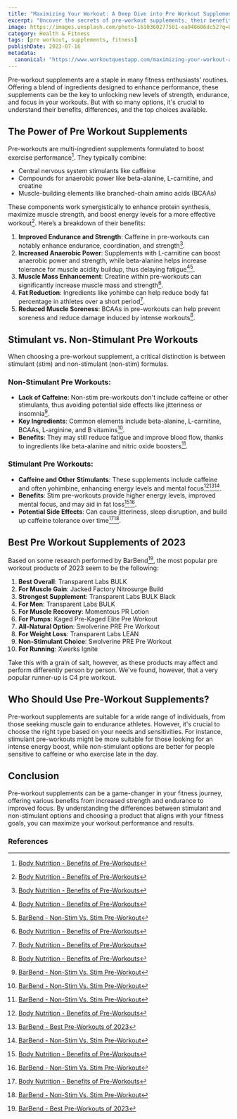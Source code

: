 ```yaml
---
title: "Maximizing Your Workout: A Deep Dive into Pre Workout Supplements"
excerpt: "Uncover the secrets of pre-workout supplements, their benefits, the difference between stimulant and non-stimulant formulas, and the top choices for 2023."
image: https://images.unsplash.com/photo-1610360277501-ea948686dc52?q=80&w=2070&auto=format&fit=crop&ixlib=rb-4.0.3&ixid=M3wxMjA3fDB8MHxwaG90by1wYWdlfHx8fGVufDB8fHx8fA%3D%3D
category: Health & Fitness
tags: [pre workout, supplements, fitness]
publishDate: 2023-07-16
metadata:
  canonical: "https://www.workoutquestapp.com/maximizing-your-workout-a-deep-dive-into-pre-workout-supplements"
---
```


Pre-workout supplements are a staple in many fitness enthusiasts' routines. Offering a blend of ingredients designed to enhance performance, these supplements can be the key to unlocking new levels of strength, endurance, and focus in your workouts. But with so many options, it's crucial to understand their benefits, differences, and the top choices available.

## The Power of Pre Workout Supplements

Pre-workouts are multi-ingredient supplements formulated to boost exercise performance[^1]. They typically combine:

- Central nervous system stimulants like caffeine
- Compounds for anaerobic power like beta-alanine, L-carnitine, and creatine
- Muscle-building elements like branched-chain amino acids (BCAAs)

These components work synergistically to enhance protein synthesis, maximize muscle strength, and boost energy levels for a more effective workout[^1]. Here’s a breakdown of their benefits:

1. **Improved Endurance and Strength**: Caffeine in pre-workouts can notably enhance endurance, coordination, and strength[^1].
2. **Increased Anaerobic Power**: Supplements with L-carnitine can boost anaerobic power and strength, while beta-alanine helps increase tolerance for muscle acidity buildup, thus delaying fatigue[^1][^2].
3. **Muscle Mass Enhancement**: Creatine within pre-workouts can significantly increase muscle mass and strength[^1].
4. **Fat Reduction**: Ingredients like yohimbe can help reduce body fat percentage in athletes over a short period[^1].
5. **Reduced Muscle Soreness**: BCAAs in pre-workouts can help prevent soreness and reduce damage induced by intense workouts[^1].

## Stimulant vs. Non-Stimulant Pre Workouts

When choosing a pre-workout supplement, a critical distinction is between stimulant (stim) and non-stimulant (non-stim) formulas.

### Non-Stimulant Pre Workouts:

- **Lack of Caffeine**: Non-stim pre-workouts don't include caffeine or other stimulants, thus avoiding potential side effects like jitteriness or insomnia[^2].
- **Key Ingredients**: Common elements include beta-alanine, L-carnitine, BCAAs, L-arginine, and B vitamins[^2].
- **Benefits**: They may still reduce fatigue and improve blood flow, thanks to ingredients like beta-alanine and nitric oxide boosters[^2].

### Stimulant Pre Workouts:

- **Caffeine and Other Stimulants**: These supplements include caffeine and often yohimbine, enhancing energy levels and mental focus[^1][^3][^2].
- **Benefits**: Stim pre-workouts provide higher energy levels, improved mental focus, and may aid in fat loss[^1][^2].
- **Potential Side Effects**: Can cause jitteriness, sleep disruption, and build up caffeine tolerance over time[^1][^2].

## Best Pre Workout Supplements of 2023

Based on some research performed by BarBend[^3], the most popular pre workout products of 2023 seem to be the following:

1. **Best Overall**: Transparent Labs BULK
2. **For Muscle Gain**: Jacked Factory Nitrosurge Build
3. **Strongest Supplement**: Transparent Labs BULK Black
4. **For Men**: Transparent Labs BULK
5. **For Muscle Recovery**: Momentous PR Lotion
6. **For Pumps**: Kaged Pre-Kaged Elite Pre Workout
7. **All-Natural Option**: Swolverine PRE Pre Workout
8. **For Weight Loss**: Transparent Labs LEAN
9. **Non-Stimulant Choice**: Swolverine PRE Pre Workout
10. **For Running**: Xwerks Ignite

Take this with a grain of salt, however, as these products may affect and perform differently person by person. We've found, however, that a very popular runner-up is C4 pre workout.

## Who Should Use Pre-Workout Supplements?

Pre-workout supplements are suitable for a wide range of individuals, from those seeking muscle gain to endurance athletes. However, it's crucial to choose the right type based on your needs and sensitivities. For instance, stimulant pre-workouts might be more suitable for those looking for an intense energy boost, while non-stimulant options are better for people sensitive to caffeine or who exercise late in the day.

## Conclusion

Pre-workout supplements can be a game-changer in your fitness journey, offering various benefits from increased strength and endurance to improved focus. By understanding the differences between stimulant and non-stimulant options and choosing a product that aligns with your fitness goals, you can maximize your workout performance and results.

### References

[^1]: [Body Nutrition - Benefits of Pre-Workouts](https://bodynutrition.org/pre-workout)
[^2]: [BarBend - Non-Stim Vs. Stim Pre-Workout](https://barbend.com/non-stim-vs-stim-pre-workout)
[^3]: [BarBend - Best Pre-Workouts of 2023](https://barbend.com/best-pre-workout-supplements)
